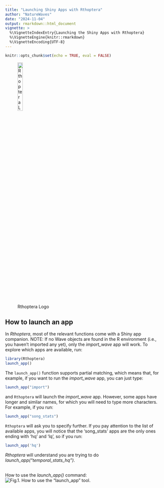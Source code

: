 ```yaml
---
title: "Launching Shiny Apps with Rthoptera"
author: "NatureWaves"
date: "2024-11-04"
output: rmarkdown::html_document
vignette: >
  %\VignetteIndexEntry{Launching the Shiny Apps with Rthoptera}
  %\VignetteEngine{knitr::rmarkdown}
  %\VignetteEncoding{UTF-8}
---
```


```r
knitr::opts_chunk$set(echo = TRUE, eval = FALSE)
```


![Rthoptera Logo](../man/figures/rthoptera_logo_darkgrey.png){width=20%}

## How to launch an app
In *Rthoptera*, most of the relevant functions come with a Shiny app companion. NOTE: If no Wave objects are found in the R environment (i.e., you haven't imported any yet), only the *import_wave* app will work. To explore which apps are available, run:
```r
library(Rthoptera)
launch_app()
```
The `launch_app()` function supports partial matching, which means that, for example, if you want to run the *import_wave* app, you can just type:
```r
launch_app("import")
```
and `Rthoptera` will launch the *import_wave* app. However, some apps have longer and similar names, for which you will need to type more characters. For example, if you run:
```r
launch_app("song_stats")
```
`Rthoptera` will ask you to specify further. If you pay attention to the list of available apps, you will notice that the 'song_stats' apps are the only ones ending with 'hq' and 'lq', so if you run:
```r
launch_app('hq')
```
*Rthoptera* will understand you are trying to do *launch_app("temporal_stats_hq")*. 

<br>
How to use the *launch_app()* command:
![Fig.1. How to use the "launch_app" tool.](../man/figures/launch_app.gif) 

